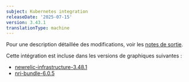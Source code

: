 ```yaml
---
subject: Kubernetes integration
releaseDate: '2025-07-15'
version: 3.43.1
translationType: machine
---
```


Pour une description détaillée des modifications, voir les [notes de sortie](https://github.com/newrelic/nri-kubernetes/releases/tag/v3.43.1).

Cette intégration est incluse dans les versions de graphiques suivantes :

* [newrelic-infrastructure-3.48.1](https://github.com/newrelic/nri-kubernetes/releases/tag/newrelic-infrastructure-3.48.1)
* [nri-bundle-6.0.5](https://github.com/newrelic/helm-charts/releases/tag/nri-bundle-6.0.5)